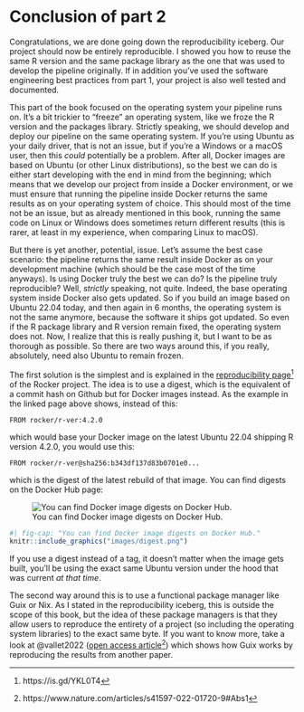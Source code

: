# Conclusion of part 2

Congratulations, we are done going down the reproducibility iceberg. Our project
should now be entirely reproducible. I showed you how to reuse the same R
version and the same package library as the one that was used to develop the
pipeline originally. If in addition you've used the software engineering best
practices from part 1, your project is also well tested and documented.

This part of the book focused on the operating system your pipeline runs on.
It's a bit trickier to "freeze" an operating system, like we froze the R version
and the packages library. Strictly speaking, we should develop and deploy our
pipeline on the same operating system. If you're using Ubuntu as your daily
driver, that is not an issue, but if you're a Windows or a macOS user, then this
*could* potentially be a problem. After all, Docker images are based on Ubuntu
(or other Linux distributions), so the best we can do is either start developing
with the end in mind from the beginning; which means that we develop our project
from inside a Docker environment, or we must ensure that running the pipeline
inside Docker returns the same results as on your operating system of choice.
This should most of the time not be an issue, but as already mentioned in this
book, running the same code on Linux or Windows does sometimes return different
results (this is rarer, at least in my experience, when comparing Linux to
macOS).

But there is yet another, potential, issue. Let's assume the best case scenario:
the pipeline returns the same result inside Docker as on your development
machine (which should be the case most of the time anyways). Is using Docker
truly the best we can do? Is the pipeline truly reproducible? Well, *strictly*
speaking, not quite. Indeed, the base operating system inside Docker also gets
updated. So if you build an image based on Ubuntu 22.04 today, and then again in
6 months, the operating system is not the same anymore, because the software it
ships got updated. So even if the R package library and R version remain fixed,
the operating system does not. Now, I realize that this is really pushing it,
but I want to be as thorough as possible. So there are two ways around this, if
you really, absolutely, need also Ubuntu to remain frozen. 

The first solution is the simplest and is explained in the [reproducibility
page](https://rocker-project.org/use/reproducibility.html)^[https://is.gd/YKL0T4]
of the Rocker project. The idea is to use a digest, which is the equivalent of a
commit hash on Github but for Docker images instead. As the example in the
linked page above shows, instead of this:

```
FROM rocker/r-ver:4.2.0
```

which would base your Docker image on the latest Ubuntu 22.04 shipping R version
4.2.0, you would use this:

```
FROM rocker/r-ver@sha256:b343df137d83b0701e0...
```

which is the digest of the latest rebuild of that image. You can find digests
on the Docker Hub page:

::: {.content-hidden when-format="pdf"}
<figure>
    <img src="images/digest.png"
         alt="You can find Docker image digests on Docker Hub."></img>
    <figcaption>You can find Docker image digests on Docker Hub.</figcaption>
</figure>
:::

::: {.content-visible when-format="pdf"}
```r
#| fig-cap: "You can find Docker image digests on Docker Hub."
knitr::include_graphics("images/digest.png")
```
:::

If you use a digest instead of a tag, it doesn't matter when the image
gets built, you'll be using the exact same Ubuntu version under the hood that
was current *at that time*.

The second way around this is to use a functional package manager like Guix or
Nix. As I stated in the reproducibility iceberg, this is outside the scope of
this book, but the idea of these package managers is that they allow users to
reproduce the entirety of a project (so including the operating system
libraries) to the exact same byte. If you want to know more, take a look at
@vallet2022 ([open access
article](https://www.nature.com/articles/s41597-022-01720-9#Abs1)^[https://www.nature.com/articles/s41597-022-01720-9#Abs1])
which shows how Guix works by reproducing the results from another paper.
